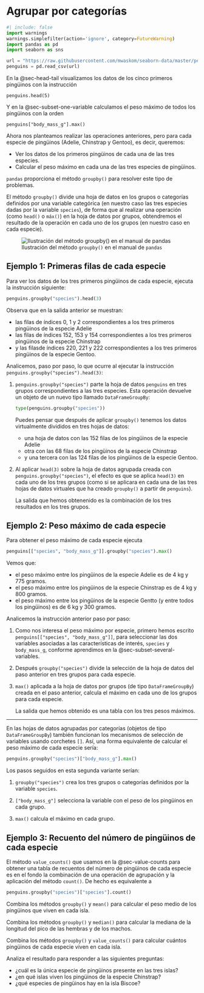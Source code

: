 # Agrupar por categorías {#sec-groupby}

```python
#| include: false
import warnings
warnings.simplefilter(action='ignore', category=FutureWarning)
import pandas as pd
import seaborn as sns

url = "https://raw.githubusercontent.com/mwaskom/seaborn-data/master/penguins.csv"
penguins = pd.read_csv(url)
```

En la @sec-head-tail visualizamos los datos de los cinco primeros pingüinos con la instrucción

```.python
penguins.head(5)
```

Y en la @sec-subset-one-variable calculamos el peso máximo de todos los pingüinos con la orden

```.python
penguins["body_mass_g"].max()
```

Ahora nos planteamos realizar las operaciones anteriores, pero para cada especie de pingüinos (Adelie, Chinstrap y Gentoo), es decir, queremos:

- Ver los datos de los primeros pingüinos de cada una de las tres especies.
- Calcular el peso máximo en cada una de las tres especies de pingüinos.

`pandas` proporciona el método `groupby()` para resolver este tipo de problemas.

El método `groupby()` divide una hoja de datos en los grupos o categorías definidos por una variable categórica (en nuestro caso las tres especies dadas por la variable `species`), de forma que al realizar una operación (como `head()` o `máx()`)  en la hoja de  datos por grupos, obtendremos el resultado de la operación en cada uno de los grupos (en nuestro caso en cada especie). 

![Ilustración del método `groupby()` en el manual de `pandas`](../img/06_groupby.svg)


## Ejemplo 1: Primeras filas de cada especie {.unnumbered}

Para ver los datos de los tres primeros pingüinos de cada especie, ejecuta la instrucción siguiente:
```python
penguins.groupby("species").head(3)
```

Observa que en la salida anterior se muestran:

- las filas de índices $0$, $1$ y $2$ correspondientes a los tres primeros pingüinos de la especie Adelie
- las filas de índices $152$, $153$ y $154$ correspondientes a los tres primeros pingüinos de la especie Chinstrap
- y las filasde índices $220$, $221$ y $222$ correspondientes a los tres primeros pingüinos de la especie Gentoo.

Analicemos, paso por paso, lo que ocurre al ejecutar la instrucción `penguins.groupby("species").head(3)`:

1. `penguins.groupby("species")` parte la hoja de datos `penguins` en tres grupos correspondientes a las tres especies. Esta operación devuelve un objeto de un nuevo tipo llamado `DataFrameGroupBy`:
   ```python
   type(penguins.groupby("species"))
   ```

   Puedes pensar que después de aplicar `groupby()` tenemos los datos virtualmente divididos en tres hojas de datos: 
   - una hoja de datos con las $152$ filas de los pingüinos de la especie Adelie
   - otra con las $68$ filas de los pingüinos de la especie Chinstrap 
   - y una tercera con las $124$ filas de los pingüinos de la especie Gentoo. 

2. Al aplicar `head(3)` sobre la hoja de datos agrupada creada con `penguins.groupby("species")`, el efecto es que se aplica `head(3)` en cada uno de los tres grupos (como si se aplicara en cada una de las tres hojas de datos virtuales que ha creado `groupby()` a partir de `penguins`). 

   La salida que hemos obtenenido es la combinación de los tres resultados en los tres grupos. 


## Ejemplo 2: Peso máximo de cada especie {.unnumbered}

Para obtener el peso máximo de cada especie ejecuta

```python
penguins[["species", "body_mass_g"]].groupby("species").max()
```

Vemos que:

- el peso máximo entre los pingüinos de la especie Adelie es de $4$ kg y $775$ gramos.
- el peso máximo entre los pingüinos de la especie Chinstrap es de $4$ kg y $800$ gramos.
- el peso máximo entre los pingüinos de la especie Gentto (y entre todos los pingüinos) es de $6$ kg y $300$ gramos.


Analicemos la instrucción anterior paso por paso:

1. Como nos interesa el peso máximo por especie, primero hemos escrito `penguins[["species", "body_mass_g"]]`, para seleccionar las dos variables asociadas a las características de interés, `species` y `body_mass_g`, conforme aprendimos en la @sec-subset-several-variables.

2. Después `groupby("species")` divide la selección de la hoja de datos del paso anterior en tres grupos para cada especie.

3. `max()` aplicada a la hoja de datos por grupos (de tipo `DataFrameGroupBy`) creada en el paso anterior, calcula el máximo en cada uno de los grupos para cada especie. 

   La salida que hemos obtenido es una tabla con los tres pesos máximos. 

***

En las hojas de datos agrupadas por categorías (objetos de tipo `DataFrameGroupBy`) también funcionan los mecanismos de selección de variables usando corchetes `[]`. Así, una forma equivalente de calcular el peso máximo de cada especie sería:

```python
penguins.groupby("species")["body_mass_g"].max()
```

Los pasos seguidos en esta segunda variante serían:
 
1. `groupby("species")` crea los tres grupos o categorías definidos por la variable `species`.

2. `["body_mass_g"]` selecciona la variable con el peso de los pingüinos en cada grupo.

3. `max()` calcula el máximo en cada grupo.

## Ejemplo 3: Recuento del número de pingüinos de cada especie {.unnumbered}

El método `value_counts()` que usamos en la @sec-value-counts para obtener una tabla de recuentos del número de pingüinos de cada especie es en el fondo la combinación de una operación de agrupación y la aplicación del método `count()`. De hecho es equivalente a 

```python
penguins.groupby("species")["species"].count()
```

::: {#exr-groupby-mean}
Combina los métodos `groupby()` y `mean()` para calcular el peso medio de los pingüinos que viven en cada isla.
:::

::: {#exr-groupby-max}
Combina los métodos `groupby()` y `median()` para calcular la mediana de la longitud del pico de las hembras y de los machos.
:::

::: {#exr-groupby-value_counts}
Combina los métodos `groupby()` y `value_counts()` para calcular cuántos pingüinos de cada especie viven en cada isla.

Analiza el resultado para responder a las siguientes preguntas:

- ¿cuál es la única especie de pingüinos presente en las tres islas?
- ¿en qué islas viven los pingüinos de la especie Chinstrap?
- ¿qué especies de pingüinos hay en la isla Biscoe?
:::